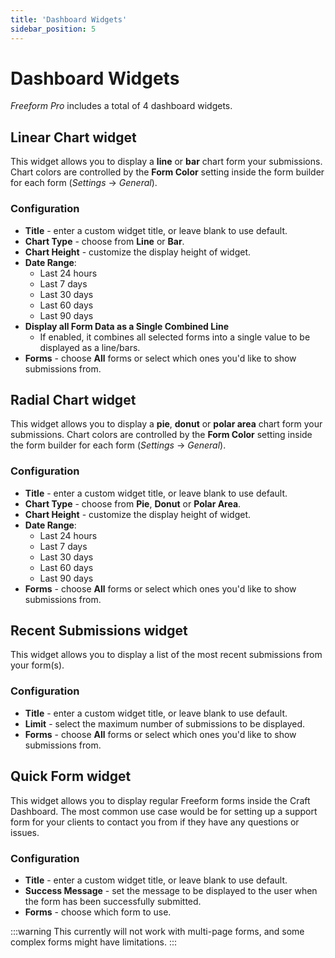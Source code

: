 ```yaml
---
title: 'Dashboard Widgets'
sidebar_position: 5
---
```




# Dashboard Widgets<Badge type="pro" text="Pro" />

_Freeform Pro_ includes a total of 4 dashboard widgets.

<Photo img={DashboardWidgetsPhoto} alt="Dashboard Widgets for Freeform" />

## Linear Chart widget<Badge type="pro" text="Pro" />

This widget allows you to display a **line** or **bar** chart form your submissions. Chart colors are controlled by the **Form Color** setting inside the form builder for each form (_Settings_ → _General_).

<Photo img={DashboardLinearChartPhoto} alt="Linear Chart widget" />

### Configuration

- **Title** - enter a custom widget title, or leave blank to use default.
- **Chart Type** - choose from **Line** or **Bar**.
- **Chart Height** - customize the display height of widget.
- **Date Range**:
  - Last 24 hours
  - Last 7 days
  - Last 30 days
  - Last 60 days
  - Last 90 days
- **Display all Form Data as a Single Combined Line**
  - If enabled, it combines all selected forms into a single value to be displayed as a line/bars.
- **Forms** - choose **All** forms or select which ones you'd like to show submissions from.

## Radial Chart widget<Badge type="pro" text="Pro" />

This widget allows you to display a **pie**, **donut** or **polar area** chart form your submissions. Chart colors are controlled by the **Form Color** setting inside the form builder for each form (_Settings_ → _General_).

<Photo img={DashboardRadialChartPhoto} alt="Radial Chart widget" />

### Configuration

- **Title** - enter a custom widget title, or leave blank to use default.
- **Chart Type** - choose from **Pie**, **Donut** or **Polar Area**.
- **Chart Height** - customize the display height of widget.
- **Date Range**:
  - Last 24 hours
  - Last 7 days
  - Last 30 days
  - Last 60 days
  - Last 90 days
- **Forms** - choose **All** forms or select which ones you'd like to show submissions from.

## Recent Submissions widget<Badge type="pro" text="Pro" />

This widget allows you to display a list of the most recent submissions from your form(s).

<Photo img={DashboardRecentPhoto} alt="Recent Submissions widget" />

### Configuration

- **Title** - enter a custom widget title, or leave blank to use default.
- **Limit** - select the maximum number of submissions to be displayed.
- **Forms** - choose **All** forms or select which ones you'd like to show submissions from.

## Quick Form widget<Badge type="pro" text="Pro" />

This widget allows you to display regular Freeform forms inside the Craft Dashboard. The most common use case would be for setting up a support form for your clients to contact you from if they have any questions or issues.

<Photo img={WidgetQuickFormPhoto} alt="Quick Form widget" />

### Configuration

- **Title** - enter a custom widget title, or leave blank to use default.
- **Success Message** - set the message to be displayed to the user when the form has been successfully submitted.
- **Forms** - choose which form to use.

:::warning
This currently will not work with multi-page forms, and some complex forms might have limitations.
:::
